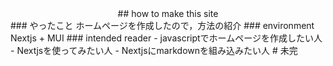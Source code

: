 <center>
## how to make this site
</center>
### やったこと
ホームページを作成したので，方法の紹介
### environment
Nextjs + MUI
### intended reader
- javascriptでホームページを作成したい人
- Nextjsを使ってみたい人
- Nextjsにmarkdownを組み込みたい人
# 未完